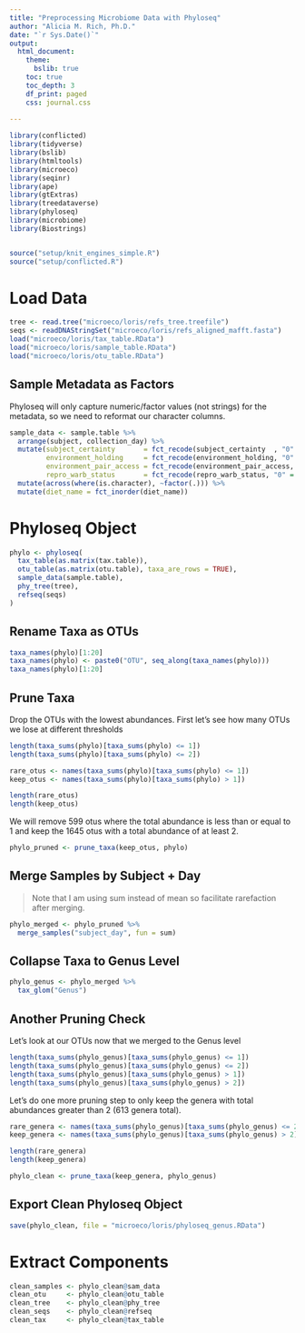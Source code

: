 ```yaml
---
title: "Preprocessing Microbiome Data with Phyloseq"
author: "Alicia M. Rich, Ph.D."
date: "`r Sys.Date()`"
output:
  html_document:
    theme:
      bslib: true
    toc: true
    toc_depth: 3
    df_print: paged
    css: journal.css
  
---
```


```r
library(conflicted)
library(tidyverse)
library(bslib)
library(htmltools)
library(microeco)
library(seqinr)
library(ape)
library(gtExtras)
library(treedataverse)
library(phyloseq)
library(microbiome)
library(Biostrings)


source("setup/knit_engines_simple.R")
source("setup/conflicted.R")

```

# Load Data

```r
tree <- read.tree("microeco/loris/refs_tree.treefile")
seqs <- readDNAStringSet("microeco/loris/refs_aligned_mafft.fasta")
load("microeco/loris/tax_table.RData")
load("microeco/loris/sample_table.RData")
load("microeco/loris/otu_table.RData")
```

## Sample Metadata as Factors

Phyloseq will only capture numeric/factor values (not strings) for the metadata, so we need to reformat our character columns.

```r
sample_data <- sample.table %>%
  arrange(subject, collection_day) %>%
  mutate(subject_certainty       = fct_recode(subject_certainty  , "0" = "no" , "1" = "yes"),
         environment_holding     = fct_recode(environment_holding, "0" = "old", "1" = "new"),
         environment_pair_access = fct_recode(environment_pair_access, "0" = "n", "1" = "y"),
         repro_warb_status       = fct_recode(repro_warb_status, "0" = "anestrus", "1" = "estrus")) %>%
  mutate(across(where(is.character), ~factor(.))) %>%
  mutate(diet_name = fct_inorder(diet_name))
```

  

# Phyloseq Object

```r
phylo <- phyloseq(
  tax_table(as.matrix(tax.table)),
  otu_table(as.matrix(otu.table), taxa_are_rows = TRUE),
  sample_data(sample.table),
  phy_tree(tree),
  refseq(seqs)
)
```

## Rename Taxa as OTUs

```r
taxa_names(phylo)[1:20]
taxa_names(phylo) <- paste0("OTU", seq_along(taxa_names(phylo)))
taxa_names(phylo)[1:20]
```

## Prune Taxa

Drop the OTUs with the lowest abundances. First let's see how many OTUs we lose at different thresholds

```r
length(taxa_sums(phylo)[taxa_sums(phylo) <= 1])
length(taxa_sums(phylo)[taxa_sums(phylo) <= 2])
```

```r
rare_otus <- names(taxa_sums(phylo)[taxa_sums(phylo) <= 1])
keep_otus <- names(taxa_sums(phylo)[taxa_sums(phylo) > 1])

length(rare_otus)
length(keep_otus)
```

We will remove 599 otus where the total abundance is less than or equal to 1 and keep the 1645 otus with a total abundance of at least 2.

```r
phylo_pruned <- prune_taxa(keep_otus, phylo)
```


## Merge Samples by Subject + Day

>Note that I am using sum instead of mean so facilitate rarefaction after merging.

```r
phylo_merged <- phylo_pruned %>%
  merge_samples("subject_day", fun = sum)
```

## Collapse Taxa to Genus Level

```r
phylo_genus <- phylo_merged %>%
  tax_glom("Genus")
```

## Another Pruning Check

Let's look at our OTUs now that we merged to the Genus level

```r
length(taxa_sums(phylo_genus)[taxa_sums(phylo_genus) <= 1])
length(taxa_sums(phylo_genus)[taxa_sums(phylo_genus) <= 2])
length(taxa_sums(phylo_genus)[taxa_sums(phylo_genus) > 1])
length(taxa_sums(phylo_genus)[taxa_sums(phylo_genus) > 2])
```

Let's do one more pruning step to only keep the genera with total abundances greater than 2 (613 genera total).

```r
rare_genera <- names(taxa_sums(phylo_genus)[taxa_sums(phylo_genus) <= 2])
keep_genera <- names(taxa_sums(phylo_genus)[taxa_sums(phylo_genus) > 2])

length(rare_genera)
length(keep_genera)
```


```r
phylo_clean <- prune_taxa(keep_genera, phylo_genus)
```

## Export Clean Phyloseq Object

```r
save(phylo_clean, file = "microeco/loris/phyloseq_genus.RData")
```

# Extract Components

```r
clean_samples <- phylo_clean@sam_data
clean_otu     <- phylo_clean@otu_table
clean_tree    <- phylo_clean@phy_tree
clean_seqs    <- phylo_clean@refseq
clean_tax     <- phylo_clean@tax_table
```

